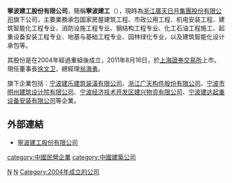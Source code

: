 '''寧波建工股份有限公司'''，簡稱'''寧波建工'''（{{sse|601789}}），現時為[[浙江廣天日月集團股份有限公司|浙江廣天日月集團股份有限公司]]旗下公司，主要業務承包国家房屋建筑工程、市政公用工程、机电安装工程、建筑智能化工程专业、消防设施工程专业、钢结构工程专业、化工石油工程施工、起重设备安装工程专业、地基与基础工程专业、园林绿化专业，以及建筑智能化设计承包等。

其股份是在2004年經過重組後成立，2011年8月16日，於[[上海證券交易所|上海證券交易所]]上市。現任董事長[[徐文卫|徐文卫]]，總經理[[翁海勇|翁海勇]]。

旗下企業包括：[[宁波建乐建筑装潢有限公司|宁波建乐建筑装潢有限公司]]、[[浙江广天构件股份有限公司|浙江广天构件股份有限公司]]、[[宁波市明州建筑设计院有限公司|宁波市明州建筑设计院有限公司]]、[[宁波经济技术开发区建兴物资有限公司|宁波经济技术开发区建兴物资有限公司]]、[[宁波建达起重设备安装有限公司|宁波建达起重设备安装有限公司]]等企業。

==外部連結==
*[http://www.jiangong.com.cn 寧波建工股份有限公司]{{Wayback|url=http://www.jiangong.com.cn/ |date=20200806151521 }}

[[category:中國民營企業|category:中國民營企業]]
[[category:中國建築公司|category:中國建築公司]]
[[Category:宁波工业|N]]
[[Category:宁波上市公司|N]]
[[Category:2004年成立的公司|Category:2004年成立的公司]]